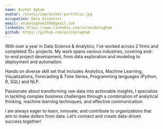 ```yaml
---
name: Aniket Agham
avatar: /static/img/aniket-portfolio.jpg
occupation: Data Scientist
email: aniketagham1509@gmail.com
linkedin: https://www.linkedin.com/in/aniketagham
github: https://github.com/aniiketagham
---
```


With over a year in Data Science & Analytics, I’ve worked across 2 firms and completed 10+ projects. My work spans various industries, covering end-to-end project development, from data exploration and modeling to deployment and automation.

Hands on diverse skill set that includes Analytics, Machine Learning, Visualizations, Forecasting & Time Series, Programming languages (Python, R, SQL) and NLP.

Passionate about transforming raw data into actionable insights, I specialize in tackling complex business challenges through a combination of analytical thinking, machine learning techniques, and effective communication.

I am always eager to learn, innovate, and contribute to organizations that aim to make dollars from data. Let’s connect and create data-driven success together!
